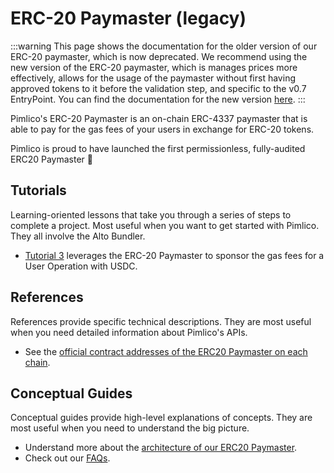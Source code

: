 # ERC-20 Paymaster (legacy)

:::warning
This page shows the documentation for the older version of our ERC-20 paymaster, which is now deprecated. We recommend using the new version of the ERC-20 paymaster, which is manages prices more effectively, allows for the usage of the paymaster without first having approved tokens to it before the validation step, and specific to the v0.7 EntryPoint. You can find the documentation for the new version [here](/paymaster/erc20-paymaster).
:::

Pimlico's ERC-20 Paymaster is an on-chain ERC-4337 paymaster that is able to pay for the gas fees of your users in exchange for ERC-20 tokens.

Pimlico is proud to have launched the first permissionless, fully-audited ERC20 Paymaster 🎉

## Tutorials

Learning-oriented lessons that take you through a series of steps to complete a project. Most useful when you want to get started with Pimlico. They all involve the Alto Bundler.

- [Tutorial 3](/permissionless/tutorial/tutorial-3) leverages the ERC-20 Paymaster to sponsor the gas fees for a User Operation with USDC.

## References

References provide specific technical descriptions. They are most useful when you need detailed information about Pimlico's APIs.

- See the [official contract addresses of the ERC20 Paymaster on each chain](/paymaster/erc20-paymaster/contract-addresses).

## Conceptual Guides

Conceptual guides provide high-level explanations of concepts. They are most useful when you need to understand the big picture.

- Understand more about the [architecture of our ERC20 Paymaster](/paymaster/erc20-paymaster/architecture).
- Check out our [FAQs](/paymaster/erc20-paymaster/faqs).
